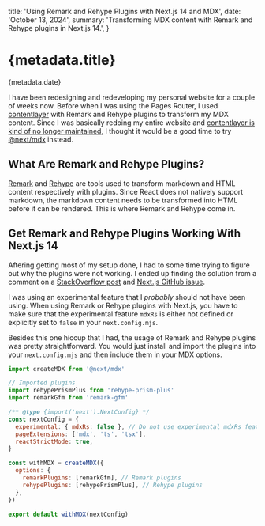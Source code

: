 
  title: 'Using Remark and Rehype Plugins with Next.js 14 and MDX',
  date: 'October 13, 2024',
  summary:
    'Transforming MDX content with Remark and Rehype plugins in Next.js 14.',
}

# {metadata.title}

<Date>{metadata.date}</Date>

I have been redesigning and redeveloping my personal website for a couple of weeks now. Before when I was using the Pages Router, I used [contentlayer](https://github.com/contentlayerdev/contentlayer) with Remark and Rehype plugins to transform my MDX content. Since I was basically redoing my entire website and [contentlayer is kind of no longer maintained](https://github.com/contentlayerdev/contentlayer/issues/429), I thought it would be a good time to try [@next/mdx](https://nextjs.org/docs/app/building-your-application/configuring/mdx#nextmdx) instead.

## What Are Remark and Rehype Plugins?

[Remark](https://github.com/remarkjs/remark) and [Rehype](https://github.com/rehypejs/rehype) are tools used to transform markdown and HTML content respectively with plugins. Since React does not natively support markdown, the markdown content needs to be transformed into HTML before it can be rendered. This is where Remark and Rehype come in.

## Get Remark and Rehype Plugins Working With Next.js 14

Aftering getting most of my setup done, I had to some time trying to figure out why the plugins were not working. I ended up finding the solution from a comment on a [StackOverflow post](https://stackoverflow.com/a/75571708) and [Next.js GitHub issue](https://github.com/vercel/next.js/issues/46659#issuecomment-1542183041).

I was using an experimental feature that I _probably_ should not have been using. When using Remark or Rehype plugins with Next.js, you have to make sure that the experimental feature `mdxRs` is either not defined or explicitly set to `false` in your `next.config.mjs`.

Besides this one hiccup that I had, the usage of Remark and Rehype plugins was pretty straightforward. You would just install and import the plugins into your `next.config.mjs` and then include them in your MDX options.

```js title="next.config.mjs" showlinenumbers="true"
import createMDX from '@next/mdx'

// Imported plugins
import rehypePrismPlus from 'rehype-prism-plus'
import remarkGfm from 'remark-gfm'

/** @type {import('next').NextConfig} */
const nextConfig = {
  experimental: { mdxRs: false }, // Do not use experimental mdxRs feature
  pageExtensions: ['mdx', 'ts', 'tsx'],
  reactStrictMode: true,
}

const withMDX = createMDX({
  options: {
    remarkPlugins: [remarkGfm], // Remark plugins
    rehypePlugins: [rehypePrismPlus], // Rehype plugins
  },
})

export default withMDX(nextConfig)
```
